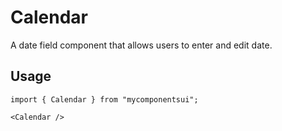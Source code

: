 

<Meta of={ComponentStories} />

# Calendar

A date field component that allows users to enter and edit date.

<Canvas of={ComponentStories.Default} />

<Controls />

## Usage

```tsx
import { Calendar } from "mycomponentsui";
```

```tsx
<Calendar />
```

